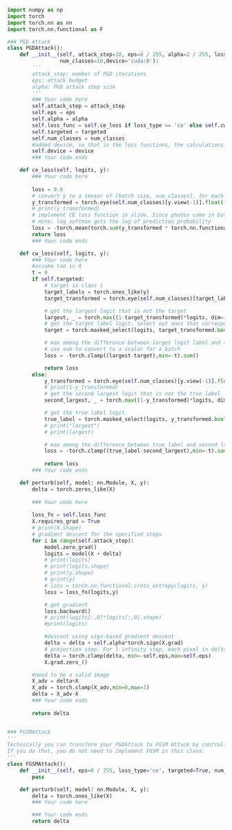 ```python
import numpy as np
import torch
import torch.nn as nn
import torch.nn.functional as F

### PGD Attack
class PGDAttack():
    def __init__(self, attack_step=10, eps=8 / 255, alpha=2 / 255, loss_type='ce', targeted=True, 
                 num_classes=10,device='cuda:0'):
        '''
        attack_step: number of PGD iterations
        eps: attack budget
        alpha: PGD attack step size
        '''
        ### Your code here
        self.attack_step = attack_step
        self.eps = eps
        self.alpha = alpha
        self.loss_func = self.ce_loss if loss_type == 'ce' else self.cw_loss
        self.targeted = targeted
        self.num_classes = num_classes
        #added device, so that in the loss functions, the calculations won't cause errors (can call .to() to move tensor to device)
        self.device = device
        ### Your code ends

    def ce_loss(self, logits, y):
        ### Your code here
        
        loss = 0.0
        # convert y to a tensor of [batch size, num_classes]. for each photo (each element in the tensor array), it's a tensor such that it's 0 for classes other than the true class, and 1 for the true class.
        y_transformed = torch.eye(self.num_classes)[y.view(-1)].float().to(self.device)
        # print(y_transformed)
        # implement CE loss function in slide. Since photos come in batch of 64, get the mean to convert loss to scalar.
        # note: log_softmax gets the log of prediction probability 
        loss = -torch.mean(torch.sum(y_transformed * torch.nn.functional.log_softmax(logits,dim=1), dim=1))
        return loss
        ### Your code ends

    def cw_loss(self, logits, y):
        ### Your code here
        #assume tao is 0
        t = 0
        if self.targeted:
            # target is class 1
            target_labels = torch.ones_like(y)
            target_transformed = torch.eye(self.num_classes)[target_labels.view(-1)].float().to(self.device)

            # get the largest logit that is not the target
            largest, _ = torch.max((1-target_transformed)*logits, dim=1) 
            # get the target label logit. Select out ones that correspond to the target label
            target = torch.masked_select(logits, target_transformed.bool()) 

            # max among the difference between larget logit label and target, and -tao
            # use sum to convert to a scalar for a batch
            loss = -torch.clamp((largest-target),min=-t).sum()

            return loss
        else:
            y_transformed = torch.eye(self.num_classes)[y.view(-1)].float().to(self.device)
            # print(1-y_transformed)
            # get the second largest logit that is not the true label
            second_largest, _ = torch.max((1-y_transformed)*logits, dim=1) 

            # get the true label logit.
            true_label = torch.masked_select(logits, y_transformed.bool()) 
            # print("largest")
            # print(largest)

            # max among the difference between true label and second largest, and -tao
            loss = -torch.clamp((true_label-second_largest),min=-t).sum()
            
            return loss
        ### Your code ends

    def perturb(self, model: nn.Module, X, y):
        delta = torch.zeros_like(X)
        
        ### Your code here
        
        loss_fn = self.loss_func
        X.requires_grad = True
        # print(X.shape)
        # gradient descent for the specified steps 
        for i in range(self.attack_step):
            model.zero_grad()
            logits = model(X + delta)
            # print(logits)
            # print(logits.shape)
            # print(y.shape)
            # print(y)
            # loss = torch.nn.functional.cross_entropy(logits, y)
            loss = loss_fn(logits,y)

            # get gradient
            loss.backward()
            # print(logits[:,0]*logits[:,0].shape)
            #print(logits)

            #descent using sign-based gradient descent
            delta = delta + self.alpha*torch.sign(X.grad)
            # projection step. For l infinity step, each pixel in delta hat is either unchanged if its absolute value is less than eps, or is equal to epsilon if it's positive, or is equal to negative epsilon if it's negative.
            delta = torch.clamp(delta, min=-self.eps,max=self.eps)
            X.grad.zero_()

        #need to be a valid image
        X_adv = delta+X
        X_adv = torch.clamp(X_adv,min=0,max=1)
        delta = X_adv-X
        ### Your code ends
        
        return delta


### FGSMAttack
'''
Technically you can transform your PGDAttack to FGSM Attack by controling parameters like `attack_step`. 
If you do that, you do not need to implement FGSM in this class.
'''
class FGSMAttack():
    def __init__(self, eps=8 / 255, loss_type='ce', targeted=True, num_classes=10):
        pass

    def perturb(self, model: nn.Module, X, y):
        delta = torch.ones_like(X)
        ### Your code here

        ### Your code ends
        return delta
```